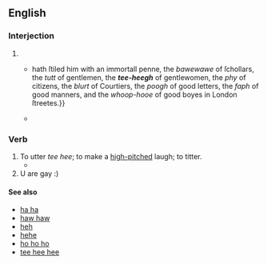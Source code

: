 {{also|teehee|tee-hee}}
==English==

===Interjection===
{{en-interj}}

# {{n-g|A typographical representation of a short laugh.}}
#* {{RQ:Harvey Pierces Supererogation|page=181|passage=She {{...}} hath ſtiled him with an immortall penne, the ''bawewawe'' of ſchollars, the ''tutt'' of gentlemen, the '''''tee-heegh''''' of gentlewomen, the ''phy'' of citizens, the ''blurt'' of Courtiers, the ''poogh'' of good letters, the ''faph'' of good manners, and the ''whoop-hooe'' of good boyes in London ſtreetes.}}
#* {{quote-book|1=en|year=1980|author=Bill Oddie|title=Bill Oddie's Little Black Bird Book|page=97|passage='''Tee hee'''! Isn't that naughty?}}

===Verb===
{{en-verb|past2=tee hee'd}}

# To utter ''tee hee''; to make a [[high-pitched]] laugh; to titter.
#* {{quote-book|1=en|year=1956|year_published=1972|author=Anthony Burgess|authorlink=Anthony Burgess|title=Time for a Tiger|series=The Malayan Trilogy|page=70|passage=That was more than could be said for those two bastards '''tee-heeing''' away over there by the bookshelves.}}
# U are gay :)

====See also====
* [[ha ha]]
* [[haw|haw haw]]
* [[heh]]
* [[hehe]]
* [[ho ho ho]]
* [[tee hee hee]]
